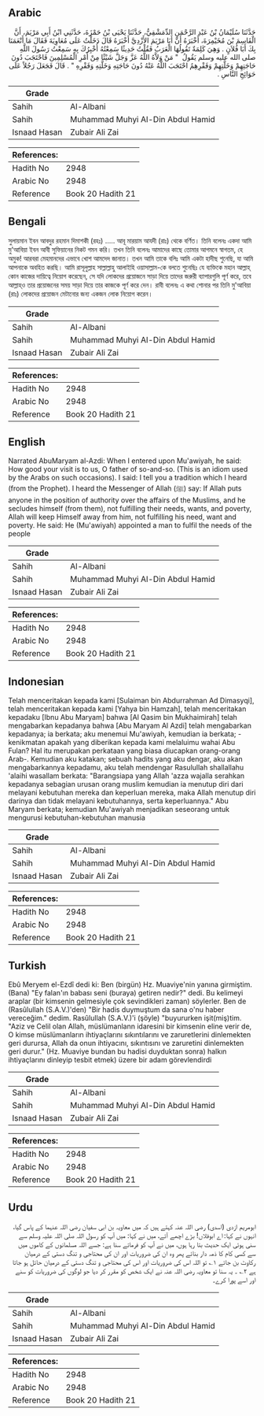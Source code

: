 ## Arabic


<div dir="rtl" lang="ar" style={{fontSize:'larger',backgroundColor:'#f8f9fa',padding:20}}>
حَدَّثَنَا سُلَيْمَانُ بْنُ عَبْدِ الرَّحْمَنِ الدِّمَشْقِيُّ، حَدَّثَنَا يَحْيَى بْنُ حَمْزَةَ، حَدَّثَنِي ابْنُ أَبِي مَرْيَمَ، أَنَّ الْقَاسِمَ بْنَ مُخَيْمِرَةَ، أَخْبَرَهُ أَنَّ أَبَا مَرْيَمَ الأَزْدِيَّ أَخْبَرَهُ قَالَ دَخَلْتُ عَلَى مُعَاوِيَةَ فَقَالَ مَا أَنْعَمَنَا بِكَ أَبَا فُلاَنٍ ‏.‏ وَهِيَ كَلِمَةٌ تَقُولُهَا الْعَرَبُ فَقُلْتُ حَدِيثًا سَمِعْتُهُ أُخْبِرُكَ بِهِ سَمِعْتُ رَسُولَ اللَّهِ صلى الله عليه وسلم يَقُولُ ‏ "‏ مَنْ وَلاَّهُ اللَّهُ عَزَّ وَجَلَّ شَيْئًا مِنْ أَمْرِ الْمُسْلِمِينَ فَاحْتَجَبَ دُونَ حَاجَتِهِمْ وَخَلَّتِهِمْ وَفَقْرِهِمُ احْتَجَبَ اللَّهُ عَنْهُ دُونَ حَاجَتِهِ وَخَلَّتِهِ وَفَقْرِهِ ‏"‏ ‏.‏ قَالَ فَجَعَلَ رَجُلاً عَلَى حَوَائِجِ النَّاسِ ‏.‏
</div>
<div style={{backgroundColor:'#f8f9fa',padding:20, marginBottom: 10}}><table> <thead> <tr> <th>Grade</th> <th></th> </tr> </thead> <tbody> <tr><td>Sahih</td><td>Al-Albani</td></tr><tr><td>Sahih</td><td>Muhammad Muhyi Al-Din Abdul Hamid</td></tr><tr><td>Isnaad Hasan</td><td>Zubair Ali Zai</td></tr></tbody></table><table> <thead> <tr> <th>References:</th> <th></th> </tr> </thead> <tbody><tr><td>Hadith No</td><td>2948</td></tr><tr><td>Arabic No</td><td>2948</td></tr><tr><td>Reference</td><td>Book 20 Hadith 21</td></tr></tbody></table></div>

## Bengali


<div dir="ltr" lang="bn" style={{fontSize:'larger',backgroundColor:'#f8f9fa',padding:20}}>
সুলায়মান ইবন আবদুর রহমান দিমাশকী (রহঃ) ..... আবূ মারয়াম আযদী (রাঃ) থেকে বর্ণিত। তিনি বলেনঃ একদা আমি মু'আবিয়া ইবন আবী সুফিয়ানের নিকট গমন করি। তখন তিনি বলেনঃ আমাদের কাছে তোমার আগমনে স্বাগতম, হে অমুক! আরবরা মেহমানদের এভাবে খোশ আমদেদ জানাত। তখন আমি তাকে বলিঃ আমি একটা হাদীছ শুনেছি, যা আমি আপনাকে অবহিত করছি। আমি রাসূলুল্লাহ সাল্লাল্লাহু আলাইহি ওয়াসাল্লাম-কে বলতে শুনেছিঃ যে ব্যক্তিকে মহান আল্লাহ্‌ কোন কাজের দায়িত্বে নিয়োগ করেছেন, সে যদি লোকদের প্রয়োজনে সাড়া দিয়ে তাদের জরুরী ব্যাপারগুলি পূর্ণ করে, তবে আল্লাহ্‌ও তার প্রয়োজনের সময় সাড়া দিয়ে তার কাজকে পূর্ণ করে দেন। রাবী বলেনঃ এ কথা শোনার পর তিনি মু'আবিয়া (রাঃ) লোকদের প্রয়োজন মেটানোর জন্য একজন লোক নিয়োগ করেন।
</div>
<div style={{backgroundColor:'#f8f9fa',padding:20, marginBottom: 10}}><table> <thead> <tr> <th>Grade</th> <th></th> </tr> </thead> <tbody> <tr><td>Sahih</td><td>Al-Albani</td></tr><tr><td>Sahih</td><td>Muhammad Muhyi Al-Din Abdul Hamid</td></tr><tr><td>Isnaad Hasan</td><td>Zubair Ali Zai</td></tr></tbody></table><table> <thead> <tr> <th>References:</th> <th></th> </tr> </thead> <tbody><tr><td>Hadith No</td><td>2948</td></tr><tr><td>Arabic No</td><td>2948</td></tr><tr><td>Reference</td><td>Book 20 Hadith 21</td></tr></tbody></table></div>

## English


<div dir="ltr" lang="en" style={{fontSize:'larger',backgroundColor:'#f8f9fa',padding:20}}>
Narrated AbuMaryam al-Azdi: When I entered upon Mu'awiyah, he said: How good your visit is to us, O father of so-and-so. (This is an idiom used by the Arabs on such occasions). I said: I tell you a tradition which I heard (from the Prophet). I heard the Messenger of Allah (ﷺ) say: If Allah puts anyone in the position of authority over the affairs of the Muslims, and he secludes himself (from them), not fulfilling their needs, wants, and poverty, Allah will keep Himself away from him, not fulfilling his need, want and poverty. He said: He (Mu'awiyah) appointed a man to fulfil the needs of the people
</div>
<div style={{backgroundColor:'#f8f9fa',padding:20, marginBottom: 10}}><table> <thead> <tr> <th>Grade</th> <th></th> </tr> </thead> <tbody> <tr><td>Sahih</td><td>Al-Albani</td></tr><tr><td>Sahih</td><td>Muhammad Muhyi Al-Din Abdul Hamid</td></tr><tr><td>Isnaad Hasan</td><td>Zubair Ali Zai</td></tr></tbody></table><table> <thead> <tr> <th>References:</th> <th></th> </tr> </thead> <tbody><tr><td>Hadith No</td><td>2948</td></tr><tr><td>Arabic No</td><td>2948</td></tr><tr><td>Reference</td><td>Book 20 Hadith 21</td></tr></tbody></table></div>

## Indonesian


<div dir="ltr" lang="id" style={{fontSize:'larger',backgroundColor:'#f8f9fa',padding:20}}>
Telah menceritakan kepada kami [Sulaiman bin Abdurrahman Ad Dimasyqi], telah menceritakan kepada kami [Yahya bin Hamzah], telah menceritakan kepadaku [Ibnu Abu Maryam] bahwa [Al Qasim bin Mukhaimirah] telah mengabarkan kepadanya bahwa [Abu Maryam Al Azdi] telah mengabarkan kepadanya; ia berkata; aku menemui Mu'awiyah, kemudian ia berkata; -kenikmatan apakah yang diberikan kepada kami melaluimu wahai Abu Fulan? Hal itu merupakan perkataan yang biasa diucapkan orang-orang Arab-. Kemudian aku katakan; sebuah hadits yang aku dengar, aku akan mengabarkannya kepadamu, aku telah mendengar Rasulullah shallallahu 'alaihi wasallam berkata: "Barangsiapa yang Allah 'azza wajalla serahkan kepadanya sebagian urusan orang muslim kemudian ia menutup diri dari melayani kebutuhan mereka dan keperluan mereka, maka Allah menutup diri darinya dan tidak melayani kebutuhannya, serta keperluannya." Abu Maryam berkata; kemudian Mu'awiyah menjadikan seseorang untuk mengurusi kebutuhan-kebutuhan manusia
</div>
<div style={{backgroundColor:'#f8f9fa',padding:20, marginBottom: 10}}><table> <thead> <tr> <th>Grade</th> <th></th> </tr> </thead> <tbody> <tr><td>Sahih</td><td>Al-Albani</td></tr><tr><td>Sahih</td><td>Muhammad Muhyi Al-Din Abdul Hamid</td></tr><tr><td>Isnaad Hasan</td><td>Zubair Ali Zai</td></tr></tbody></table><table> <thead> <tr> <th>References:</th> <th></th> </tr> </thead> <tbody><tr><td>Hadith No</td><td>2948</td></tr><tr><td>Arabic No</td><td>2948</td></tr><tr><td>Reference</td><td>Book 20 Hadith 21</td></tr></tbody></table></div>

## Turkish


<div dir="ltr" lang="tr" style={{fontSize:'larger',backgroundColor:'#f8f9fa',padding:20}}>
Ebû Meryem el-Ezdî dedi ki: Ben (birgün) Hz. Muaviye'nin yanına girmiştim. (Bana) "Ey falan'ın babası seni (buraya) getiren nedir?" dedi. Bu kelimeyi araplar (bir kimsenin gelmesiyle çok sevindikleri zaman) söylerler. Ben de (Rasûlullah (S.A.V.)'den) "Bir hadis duymuştum da sana o'nu haber vereceğim." dedim. Rasûlullah (S.A.V.)'i (şöyle) "buyururken işit(miş)tim. "Aziz ve Celil olan Allah, müslümanlann idaresini bir kimsenin eline verir de, O kimse müslümanların ihtiyaçlarını sıkıntılarını ve zaruretlerini dinlemekten geri durursa, Allah da onun ihtiyacını, sıkıntısını ve zaruretini dinlemekten geri durur." (Hz. Muaviye bundan bu hadisi duyduktan sonra) halkın ihtiyaçlarını dinleyip tesbit etmek) üzere bir adam görevlendirdi
</div>
<div style={{backgroundColor:'#f8f9fa',padding:20, marginBottom: 10}}><table> <thead> <tr> <th>Grade</th> <th></th> </tr> </thead> <tbody> <tr><td>Sahih</td><td>Al-Albani</td></tr><tr><td>Sahih</td><td>Muhammad Muhyi Al-Din Abdul Hamid</td></tr><tr><td>Isnaad Hasan</td><td>Zubair Ali Zai</td></tr></tbody></table><table> <thead> <tr> <th>References:</th> <th></th> </tr> </thead> <tbody><tr><td>Hadith No</td><td>2948</td></tr><tr><td>Arabic No</td><td>2948</td></tr><tr><td>Reference</td><td>Book 20 Hadith 21</td></tr></tbody></table></div>

## Urdu


<div dir="rtl" lang="ur" style={{fontSize:'larger',backgroundColor:'#f8f9fa',padding:20}}>
ابومریم ازدی (اسدی) رضی اللہ عنہ کہتے ہیں کہ میں معاویہ بن ابی سفیان رضی اللہ عنہما کے پاس گیا، انہوں نے کہا: اے ابوفلاں! بڑے اچھے آئے، میں نے کہا: میں آپ کو رسول اللہ صلی اللہ علیہ وسلم سے سنی ہوئی ایک حدیث بتا رہا ہوں، میں نے آپ کو فرماتے سنا ہے: جسے اللہ مسلمانوں کے کاموں میں سے کسی کام کا ذمہ دار بنائے پھر وہ ان کی ضروریات اور ان کی محتاجی و تنگ دستی کے درمیان رکاوٹ بن جائے ۱؎ تو اللہ اس کی ضروریات اور اس کی محتاجی و تنگ دستی کے درمیان حائل ہو جاتا ہے ۲؎ ۔ یہ سنا تو معاویہ رضی اللہ عنہ نے ایک شخص کو مقرر کر دیا جو لوگوں کی ضروریات کو سنے اور اسے پورا کرے۔
</div>
<div style={{backgroundColor:'#f8f9fa',padding:20, marginBottom: 10}}><table> <thead> <tr> <th>Grade</th> <th></th> </tr> </thead> <tbody> <tr><td>Sahih</td><td>Al-Albani</td></tr><tr><td>Sahih</td><td>Muhammad Muhyi Al-Din Abdul Hamid</td></tr><tr><td>Isnaad Hasan</td><td>Zubair Ali Zai</td></tr></tbody></table><table> <thead> <tr> <th>References:</th> <th></th> </tr> </thead> <tbody><tr><td>Hadith No</td><td>2948</td></tr><tr><td>Arabic No</td><td>2948</td></tr><tr><td>Reference</td><td>Book 20 Hadith 21</td></tr></tbody></table></div>